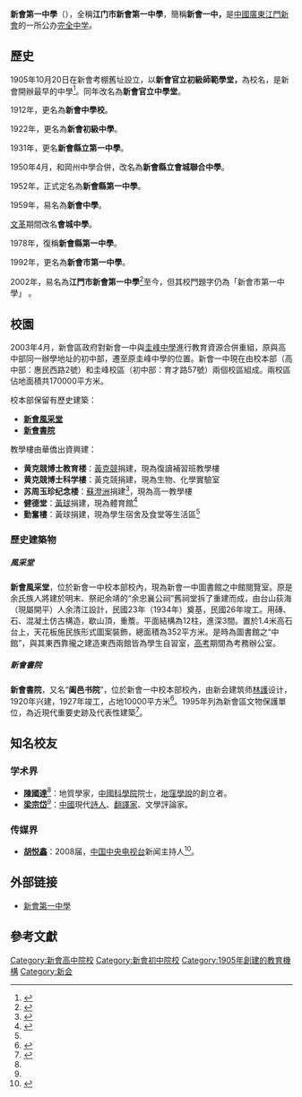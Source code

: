 {{copyedit|time=2017-07-07T10:56:17+00:00}}
{{Infobox School
|name=新會第一中學
|other_name=Xinhui No.1 Middle School
|logo=
|image=[[File:The_main_entrance_of_Xinhui_No.1_Middle_School.jpg|240px]]
|caption=新會一中校本部的正門
|motto=嚴勤全活
|established=1905年10月20日<ref name=":0" /><br>{{QING}}廣東省廣州府新會縣考棚
|type=[[公立學校|公立]][[中等學校|中等學校]]
|language=中文
|religion=
|affiliation=
|district={{CHN}}[[廣東|廣東]][[新會|新會]]
|grades=7-12
|founder=谭镳<ref name=":0" />
|president=
|principal=梁权掌
|free_label=
|free_text=
|vice_principal=梁志<br>譚瓊念<br>周社操<br>张耀荣
|su=
|sc=
|cs=
|cc=
|faculty=
|staff=
|students=
|area=
|athletics=
|conference=
|tree=
|colors=
|mascot=
|magazine=
|free_label2=
|free_text2=
|free_label3=
|free_text3=
|free_label4=
|free_text4=
|free_label5=
|free_text5=
|address={{CHN}}[[廣東省|廣東省]][[江門市|江門市]][[新會區|新會區]]惠民西路2号<ref name="地理位置">{{cite web |url=http://www.jmxhyz.com/page/show.asp?bh=itadmin20081107163119 |title=新会一中位置 |work=新會一中 |accessdate=2008-11-11 }}{{Dead link|date=2019年11月 |bot=InternetArchiveBot |fix-attempted=yes }}</ref>（校本部） <br> {{CHN}}[[廣東省|廣東省]][[江門市|江門市]][[新會區|新會區]]育才路57号（圭峰校区）
|website=<del>http://www.jmxhyz.com/
</del>（自外无法登入）}}

'''新會第一中學'''（{{lang-en|Xinhui No.1 Middle School}}），全稱'''江门市新會第一中學'''，簡稱'''新會一中，'''是[[中國|中國]][[廣東|廣東]][[江門|江門]][[新會|新會]]的一所公办[[完全中学|完全中学]]。

== 歷史 ==
1905年10月20日在新會考棚舊址設立，以'''新會官立初級師範學堂，'''為校名，是新會開辦最早的中學<ref name=":0">{{Cite book|url=http://c.g.wanfangdata.com.cn/LocalChronicle-FZ006861.aspx|title=新会县教育志|last=|first=|publisher=|year=1991|isbn=|location=|pages=|archiveurl=https://web.archive.org/web/20180619085143if_/http://www.wanfangdata.com.cn/local/toCatalog.do?gazetteers_id=FZ006861|archivedate=2018-06-19}}</ref>。同年改名為'''新會官立中學堂'''。

1912年，更名為'''新會中學校'''。

1922年，更名為'''新會初級中學'''。

1931年，更名'''新會縣立第一中學'''。

1950年4月，和岡州中學合併，改名為'''新會縣立會城聯合中學'''。

1952年，正式定名為'''新會縣第一中學'''。

1959年，易名為'''新會中學'''。

[[文化大革命|文革]]期間改名'''會城中學'''。

1978年，復稱'''新會縣第一中學'''。

1992年，更名為'''新會市第一中學'''。

2002年，易名為'''江門市新會第一中學'''<ref>{{Cite web|url=http://www.jmxhyz.com/1xxjj/121_bxyg.asp|title=辦學史記|accessdate=2016-10-25|author=|date=|publisher=新會一中|archiveurl=https://web.archive.org/web/20170823161948/http://www.jmxhyz.com/1xxjj/121_bxyg.asp|archivedate=2017-08-23}}</ref>至今，但其校門題字仍為「新會市第一中學」 。

== 校園 ==
2003年4月，新會區政府對新會一中與[[圭峰中學|圭峰中學]]進行教育資源合併重組，原與高中部同一辦學地址的初中部，遷至原圭峰中學的位置。新會一中現在由校本部（高中部：惠民西路2號）和圭峰校區（初中部：育才路57號）兩個校區組成。兩校區佔地面積共170000平方米。

校本部保留有歷史建築：
* [[风采堂|'''新會風采堂''']]
* [[新会书院|'''新會書院''']]
教學樓由華僑出資興建：
* '''黄克競博士教育楼'''：[[黃克競|黃克競]]捐建，現為復讀補習班教學樓
* '''黄克競博士科学樓'''：黃克競捐建，現為生物、化學實驗室
* '''苏周玉珍纪念楼'''：[[蘇澄洲|蘇澄洲]]捐建<ref>{{Cite web|url=http://www.jiangmen.cn/hq/rysm/dypjmsrysm/200606/t20060628_43163.html|title=第一批江门市荣誉市民：苏澄洲先生|accessdate=2016-10-26|author=|date=|publisher=江门市人民政府门户网站|archiveurl=https://web.archive.org/web/20161026173320/http://www.jiangmen.cn/hq/rysm/dypjmsrysm/200606/t20060628_43163.html|archivedate=2016-10-26}}</ref>，現為高一教學樓
* '''健德堂'''：[[黃球|黃球]]捐建，現為體育館<ref name=":1">{{Cite web|url=http://www.gdql.org/qjjy/ShowArticle.asp?ArticleID=13412|title=黄球：赤子情深|accessdate=2016-10-26|author=杨北松|date=2009-03-30|publisher=广东省侨联|archiveurl=https://web.archive.org/web/20161026164051/http://www.gdql.org/qjjy/ShowArticle.asp?ArticleID=13412|archivedate=2016-10-26}}</ref>
* '''勤奮樓'''：黃球捐建，現為學生宿舍及食堂等生活區<ref name=":1" />

=== 歷史建築物 ===

===== 風采堂 =====
'''新會風采堂'''，位於新會一中校本部校內，現為新會一中圖書館之中館閱覽室。原是余氏族人將建於明末、祭祀余靖的“余忠襄公祠”舊祠堂拆了重建而成，由台山荻海（現屬開平）人余清江設計，民國23年（1934年）奠基，民國26年竣工。用磚、石、混凝土仿古構造，歇山頂，重簷。平面結構為12柱，進深3間。置於1.4米高石台上，天花板施民族形式圖案裝飾，總面積為352平方米。是時為圖書館之“中館”，與其東西靠攏之建造東西兩館皆為學生自習室，[[普通高等學校招生全國統一考試|高考]]期間為考務辦公室。

===== 新會書院 =====
'''新會書院'''，又名“'''阖邑书院'''”，位於新會一中校本部校內，由新会建筑师[[林護|林護]]设计，1920年兴建，1927年竣工，占地10000平方米<ref>{{Cite news|url=http://dzb.jmrb.com:8080/jmrb/html/2009-08/20/content_125539.htm|title=庭院深深深几许——新会书院建筑艺术揽胜|last=林|first=震宇|date=2009-08-20|work=|publisher=江门日报社|newspaper=江门日报|accessdate=2016-10-27|language=zh-cn|deadurl=yes|archiveurl=https://web.archive.org/web/20161027195202/http://dzb.jmrb.com:8080/jmrb/html/2009-08/20/content_125539.htm|archivedate=2016-10-27}}</ref>。1995年列為新會區文物保護單位，為近現代重要史跡及代表性建築<ref>{{Cite news|url=http://dzb.jmrb.com:8080/jmrb/html/2012-07/23/content_291315.htm|title=新会书院 英才辈出 风雅犹存|last=叶|first=田|date=2012-07-13|work=|publisher=江门日报社|last2=林|first2=震宇|newspaper=江门日报|accessdate=2016-10-27|language=zh-cn|deadurl=yes|archiveurl=https://web.archive.org/web/20161027195004/http://dzb.jmrb.com:8080/jmrb/html/2012-07/23/content_291315.htm|archivedate=2016-10-27}}</ref>。

== 知名校友 ==

=== 学术界 ===
* [[陈国达|'''陳國達''']]<ref name=":0" />：地質學家，[[中国科学院|中國科學院]]院士，[[地洼学说|地窪學說]]的創立者。
* '''[[梁宗岱|梁宗岱]]'''<ref name=":0" />：[[中国|中國]]現代[[诗人|詩人]]、[[翻译家|翻譯家]]、文學評論家。

=== 传媒界 ===
* '''[[胡悦鑫|胡悦鑫]]'''：2008届，[[中国中央电视台|中国中央电视台]]新闻主持人<ref>{{Cite news|url=http://www.gzqjnews.com/html/2014/news_0623/8181.html|title=新会一中校友胡悦鑫担任CCTV-4中国新闻主持人|last=曾|first=茜|date=2014-06-23|work=新会侨报|accessdate=2016-10-27|language=zh-cn|quote=胡悦鑫2008年从新会一中考入中国传媒大学播音主持艺术学院|deadurl=yes|archiveurl=https://web.archive.org/web/20161028015914/http://www.gzqjnews.com/html/2014/news_0623/8181.html|archivedate=2016-10-28}}</ref>。

== 外部链接 ==
* [https://web.archive.org/web/20161005033804/http://jmxhyz.com/ 新會第一中學]

== 參考文獻 ==
{{Reflist}}

[[Category:新會高中院校|Category:新會高中院校]]
[[Category:新會初中院校|Category:新會初中院校]]
[[Category:1905年創建的教育機構|Category:1905年創建的教育機構]]
[[Category:新会|Category:新会]]